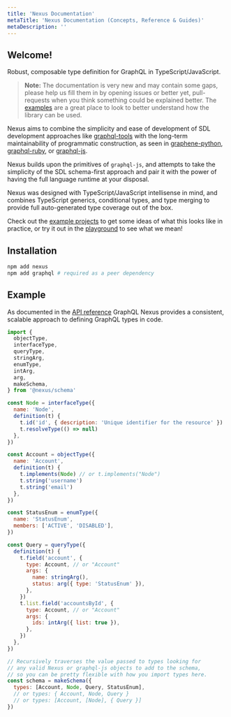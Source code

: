 ```yaml
---
title: 'Nexus Documentation'
metaTitle: 'Nexus Documentation (Concepts, Reference & Guides)'
metaDescription: ''
---
```


## Welcome!

Robust, composable type definition for GraphQL in TypeScript/JavaScript.

> **Note:**
> The documentation is very new and may contain some gaps, please help us fill them in by opening issues or better yet, pull-requests when you think something could be explained better. The [examples](https://github.com/graphql-nexus/schema/tree/develop/examples) are a great place to look to better understand how the library can be used.

Nexus aims to combine the simplicity and ease of development of SDL development approaches like [graphql-tools](https://www.apollographql.com/docs/graphql-tools/generate-schema.html) with the long-term maintainability of programmatic construction, as seen in [graphene-python](https://docs.graphene-python.org/en/latest/), [graphql-ruby](https://github.com/rmosolgo/graphql-ruby), or [graphql-js](https://github.com/graphql/graphql-js).

Nexus builds upon the primitives of `graphql-js`, and attempts to take the simplicity of the SDL schema-first approach and pair it with the power of having the full language runtime at your disposal.

Nexus was designed with TypeScript/JavaScript intellisense in mind, and combines TypeScript generics, conditional types, and type merging to provide full auto-generated type coverage out of the box.

Check out the [example projects](https://github.com/graphql-nexus/schema/tree/develop/examples) to get some ideas of what this looks like in practice, or try it out in the [playground](https://nxs.li/tools/playground) to see what we mean!

## Installation

```sh
npm add nexus
npm add graphql # required as a peer dependency
```

## Example

As documented in the [API reference](/api/introduction) GraphQL Nexus provides a consistent, scalable approach to defining GraphQL types in code.

```js
import {
  objectType,
  interfaceType,
  queryType,
  stringArg,
  enumType,
  intArg,
  arg,
  makeSchema,
} from '@nexus/schema'

const Node = interfaceType({
  name: 'Node',
  definition(t) {
    t.id('id', { description: 'Unique identifier for the resource' })
    t.resolveType(() => null)
  },
})

const Account = objectType({
  name: 'Account',
  definition(t) {
    t.implements(Node) // or t.implements("Node")
    t.string('username')
    t.string('email')
  },
})

const StatusEnum = enumType({
  name: 'StatusEnum',
  members: ['ACTIVE', 'DISABLED'],
})

const Query = queryType({
  definition(t) {
    t.field('account', {
      type: Account, // or "Account"
      args: {
        name: stringArg(),
        status: arg({ type: 'StatusEnum' }),
      },
    })
    t.list.field('accountsById', {
      type: Account, // or "Account"
      args: {
        ids: intArg({ list: true }),
      },
    })
  },
})

// Recursively traverses the value passed to types looking for
// any valid Nexus or graphql-js objects to add to the schema,
// so you can be pretty flexible with how you import types here.
const schema = makeSchema({
  types: [Account, Node, Query, StatusEnum],
  // or types: { Account, Node, Query }
  // or types: [Account, [Node], { Query }]
})
```
